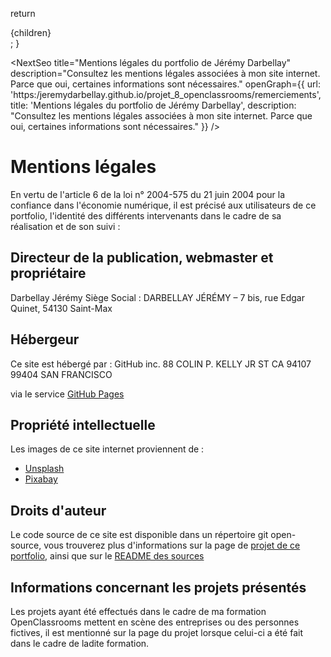 
  return <div className={styles.mdx}>{children}</div>;
}

<Head>
    <title>Mentions légales du portfolio de Jérémy Darbellay</title>
    <meta
        name="description"
        content="Consultez les mentions légales associées à mon site internet. Parce que oui, certaines informations sont nécessaires."
    />
</Head>

<NextSeo 
    title="Mentions légales du portfolio de Jérémy Darbellay"
    description="Consultez les mentions légales associées à mon site internet. Parce que oui, certaines informations sont nécessaires."
    openGraph={{
      url: 'https:/jeremydarbellay.github.io/projet_8_openclassrooms/remerciements',
      title: 'Mentions légales du portfolio de Jérémy Darbellay',
      description: "Consultez les mentions légales associées à mon site internet. Parce que oui, certaines informations sont nécessaires."
    }}
/>

# Mentions légales

En vertu de l'article 6 de la loi n° 2004-575 du 21 juin 2004 pour la confiance dans l'économie numérique, il est précisé aux utilisateurs de ce portfolio, l'identité des différents intervenants dans le cadre de sa réalisation et de son suivi :

## Directeur de la publication, webmaster et propriétaire

Darbellay Jérémy
Siège Social : DARBELLAY JÉRÉMY – 7 bis, rue Edgar Quinet, 54130 Saint-Max

## Hébergeur

Ce site est hébergé par :
GitHub inc.
88 COLIN P. KELLY JR ST CA 94107 99404 SAN FRANCISCO 

via le service [GitHub Pages](https://pages.github.com/)

## Propriété intellectuelle

Les images de ce site internet proviennent de :

- [Unsplash](https://unsplash.com)
- [Pixabay](https://pixabay.com/)

## Droits d'auteur

Le code source de ce site est disponible dans un répertoire git open-source, vous trouverez plus d'informations sur la page de
[projet de ce portfolio](/projets/portfolio), ainsi que sur le [README des sources](https://github.com/jeremydarbellay/projet_8_openclassrooms)

## Informations concernant les projets présentés

Les projets ayant été effectués dans le cadre de ma formation OpenClassrooms mettent en scène des entreprises ou des personnes fictives, il est mentionné sur la page du projet lorsque celui-ci a été fait dans le cadre de ladite formation.